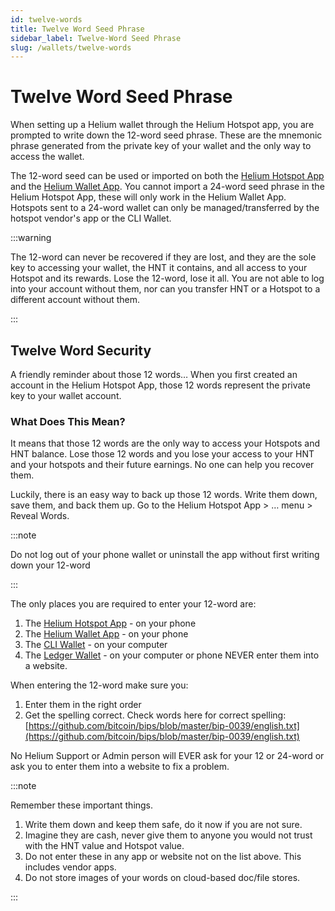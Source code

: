 ```yaml
---
id: twelve-words
title: Twelve Word Seed Phrase
sidebar_label: Twelve-Word Seed Phrase
slug: /wallets/twelve-words
---
```


# Twelve Word Seed Phrase

When setting up a Helium wallet through the Helium Hotspot app, you are prompted to write down the
12-word seed phrase. These are the mnemonic phrase generated from the private key of your wallet and
the only way to access the wallet.

The 12-word seed can be used or imported on both the [Helium Hotspot App](/wallets/app-wallet) and
the [Helium Wallet App](/wallets/helium-wallet-app). You cannot import a 24-word seed phrase in the
Helium Hotspot App, these will only work in the Helium Wallet App. Hotspots sent to a 24-word wallet
can only be managed/transferred by the hotspot vendor's app or the CLI Wallet.

:::warning

The 12-word can never be recovered if they are lost, and they are the sole key to accessing your
wallet, the HNT it contains, and all access to your Hotspot and its rewards. Lose the 12-word, lose
it all. You are not able to log into your account without them, nor can you transfer HNT or a
Hotspot to a different account without them.

:::

## Twelve Word Security

A friendly reminder about those 12 words… When you first created an account in the Helium Hotspot
App, those 12 words represent the private key to your wallet account.

### What Does This Mean?

It means that those 12 words are the only way to access your Hotspots and HNT balance. Lose those 12
words and you lose your access to your HNT and your hotspots and their future earnings. No one can
help you recover them.

Luckily, there is an easy way to back up those 12 words. Write them down, save them, and back them
up. Go to the Helium Hotspot App > … menu > Reveal Words.

:::note

Do not log out of your phone wallet or uninstall the app without first writing down your 12-word

:::

The only places you are required to enter your 12-word are:

1. The [Helium Hotspot App](/wallets/app-wallet) - on your phone
2. The [Helium Wallet App](/wallets/helium-wallet-app) - on your phone
3. The [CLI Wallet](/wallets/cli-wallet) - on your computer
4. The [Ledger Wallet](/wallets/ledger) - on your computer or phone NEVER enter them into a website.

When entering the 12-word make sure you:

1. Enter them in the right order
2. Get the spelling correct. Check words here for correct spelling:
   [https://github.com/bitcoin/bips/blob/master/bip-0039/english.txt](https://github.com/bitcoin/bips/blob/master/bip-0039/english.txt)

No Helium Support or Admin person will EVER ask for your 12 or 24-word or ask you to enter them into
a website to fix a problem.

:::note

Remember these important things.

1. Write them down and keep them safe, do it now if you are not sure.
2. Imagine they are cash, never give them to anyone you would not trust with the HNT value and
   Hotspot value.
3. Do not enter these in any app or website not on the list above. This includes vendor apps.
4. Do not store images of your words on cloud-based doc/file stores.

:::
